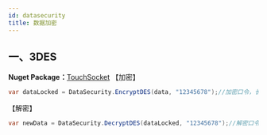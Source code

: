 ```yaml
---
id: datasecurity
title: 数据加密
---
```





<TouchSocketCoreDefinition />


## 一、3DES
**Nuget Package：**[TouchSocket](https://www.nuget.org/packages/TouchSocket/)
【加密】
```csharp showLineNumbers
var dataLocked = DataSecurity.EncryptDES(data, "12345678");//加密口令，长度为8。
```
【解密】
```csharp showLineNumbers
var newData = DataSecurity.DecryptDES(dataLocked, "12345678");//解密口令，和加密一致。
```
